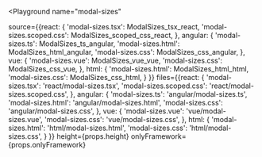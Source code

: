

<Playground
  name="modal-sizes"
  
  source={{react: {
             'modal-sizes.tsx': ModalSizes_tsx_react,
             'modal-sizes.scoped.css': ModalSizes_scoped_css_react,
           },
           angular: {
             'modal-sizes.ts': ModalSizes_ts_angular,
             'modal-sizes.html': ModalSizes_html_angular,
             'modal-sizes.css': ModalSizes_css_angular,
           },
           vue: {
             'modal-sizes.vue': ModalSizes_vue_vue,
             'modal-sizes.css': ModalSizes_css_vue,
           },
           html: {
             'modal-sizes.html': ModalSizes_html_html,
             'modal-sizes.css': ModalSizes_css_html,
           }
}}
  files={{react: {
            'modal-sizes.tsx': 'react/modal-sizes.tsx',
            'modal-sizes.scoped.css': 'react/modal-sizes.scoped.css',
          },
          angular: {
            'modal-sizes.ts': 'angular/modal-sizes.ts',
            'modal-sizes.html': 'angular/modal-sizes.html',
            'modal-sizes.css': 'angular/modal-sizes.css',
          },
          vue: {
            'modal-sizes.vue': 'vue/modal-sizes.vue',
            'modal-sizes.css': 'vue/modal-sizes.css',
          },
          html: {
            'modal-sizes.html': 'html/modal-sizes.html',
            'modal-sizes.css': 'html/modal-sizes.css',
          }
}}
  height={props.height}
  onlyFramework={props.onlyFramework}
></Playground>
